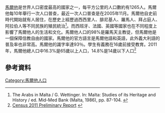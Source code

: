 [[馬爾他|馬爾他]]是世界人口密度最高的國家之一，每平方公里的人口數約有1265人。馬爾他每10年舉行一次人口普查，最近一次人口普查是在2005年11月。馬爾他自史前時代開始就有人居住，在歷史上經歷過西西里人、腓尼基人、羅馬人、拜占庭人、阿拉伯人等不同民族的殖民統治<ref>The Arabs in Malta / G. Wettinger. In: Malta: Studies of its Heritage and History / ed. Mid-Med Bank (Malta, 1986), pp. 87-104. {{cite web |url=http://www.xs4all.nl/~nizaar/The%20Arabs%20in%20Malta.html |title=存档副本 |accessdate=2008-02-08 |deadurl=yes |archiveurl=https://web.archive.org/web/20050207175235/http://www.xs4all.nl/~nizaar/The%20Arabs%20in%20Malta.html |archivedate=2005-02-07 }}</ref>。而西班牙、法國、英國等國家也在不同程度上影響了馬爾他人的生活和文化。馬爾他人口的98%是羅馬天主教徒，但馬爾他是一個保障信教自由的國家。馬爾他的官方語言是馬爾他語和英語，此外義大利語的普及率也非常高。馬爾他的識字率達93％。學生有義務在16歲前接受教育。2011年，馬爾他總人口中16.3%是65歲以上人口，14.8%是14歲以下人口<ref>[http://census2011.gov.mt/downloads/Census2011_PreliminaryReport.pdf Census 2011 Preliminary Report] {{webarchive|url=https://web.archive.org/web/20140111221856/http://census2011.gov.mt/downloads/Census2011_PreliminaryReport.pdf |date=2014-01-11 }}</ref>
{{Historical populations
|type =
|footnote = 來源<ref name="census">[http://www.nso.gov.mt/site/page.aspx?pageid=577 Census in Malta]</ref>
|title       = 普查人口數和人口增加率
|percentages =
|1842|114499
|1851|123496
|1861|134055
|1871|141775
|1881|149782
|1891|165037
|1901|184742
|1911|211564
|1921|212258
|1931|241621
|1948|305991
|1957|319620
|1967|314216
|1985|345418
|1995|378132
|2005|404962
|2010|417432
}}
==參考資料==
{{reflist}}

{{欧洲题目|人口}}
[[Category:馬爾他人口|Category:馬爾他人口]]